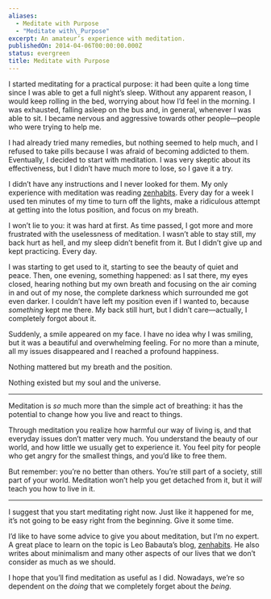 ```yaml
---
aliases:
  - Meditate with Purpose
  - "Meditate with\_Purpose"
excerpt: An amateur’s experience with meditation.
publishedOn: 2014-04-06T00:00:00.000Z
status: evergreen
title: Meditate with Purpose
---
```

I started meditating for a practical purpose: it had been quite a long time since I was able to get a full night’s sleep. Without any apparent reason, I would keep rolling in the bed, worrying about how I’d feel in the morning. I was exhausted, falling asleep on the bus and, in general, whenever I was able to sit. I became nervous and aggressive towards other people—people who were trying to help me.

I had already tried many remedies, but nothing seemed to help much, and I refused to take pills because I was afraid of becoming addicted to them. Eventually, I decided to start with meditation. I was very skeptic about its effectiveness, but I didn’t have much more to lose, so I gave it a try.

I didn’t have any instructions and I never looked for them. My only experience with meditation was reading [zenhabits](http://zenhabits.net/). Every day for a week I used ten minutes of my time to turn off the lights, make a ridiculous attempt at getting into the lotus position, and focus on my breath.

I won’t lie to you: it was hard at first. As time passed, I got more and more frustrated with the uselessness of meditation. I wasn’t able to stay still, my back hurt as hell, and my sleep didn’t benefit from it. But I didn’t give up and kept practicing. Every day.

I was starting to get used to it, starting to see the beauty of quiet and peace. Then, one evening, something happened: as I sat there, my eyes closed, hearing nothing but my own breath and focusing on the air coming in and out of my nose, the complete darkness which surrounded me got even darker. I couldn’t have left my position even if I wanted to, because _something_ kept me there. My back still hurt, but I didn’t care—actually, I completely forgot about it.

Suddenly, a smile appeared on my face. I have no idea why I was smiling, but it was a beautiful and overwhelming feeling. For no more than a minute, all my issues disappeared and I reached a profound happiness.

Nothing mattered but my breath and the position.

Nothing existed but my soul and the universe.

* * *

Meditation is _so_ much more than the simple act of breathing: it has the potential to change how you live and react to things.

Through meditation you realize how harmful our way of living is, and that everyday issues don’t matter very much. You understand the beauty of our world, and how little we usually get to experience it. You feel pity for people who get angry for the smallest things, and you’d like to free them.

But remember: you’re no better than others. You’re still part of a society, still part of your world. Meditation won’t help you get detached from it, but it _will_ teach you how to live in it.

* * *

I suggest that you start meditating right now. Just like it happened for me, it’s not going to be easy right from the beginning. Give it some time.

I’d like to have some advice to give you about meditation, but I’m no expert. A great place to learn on the topic is Leo Babauta’s blog, [zenhabits](http://zenhabits.net/). He also writes about minimalism and many other aspects of our lives that we don’t consider as much as we should.

I hope that you’ll find meditation as useful as I did. Nowadays, we’re so dependent on the _doing_ that we completely forget about the _being._
